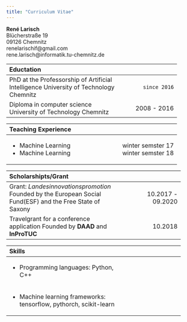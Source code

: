```yaml
---
title: "Curriculum Vitae"
---
```


**René Larisch** \
Blücherstraße 19 \
09126 Chemnitz \
renelarischif@gmail.com \
rene.larisch@informatik.tu-chemnitz.de \


+------------------------------------------+---------------------+
| Eductation                               |                     |
+:=========================================+====================:+
| PhD at the Professorship                 |     since 2016      |
| of Artificial Intelligence               |                     |
| University of Technology Chemnitz        |                     |
+------------------------------------------+---------------------+
| Diploma in computer science              |  2008 - 2016        |
| University of Technology Chemnitz        |                     |
+------------------------------------------+---------------------+

+------------------------------------------+---------------------+
| Teaching Experience                      |                     |
+:=========================================+====================:+
|  - Machine Learning                      | winter semster 17\  |
|  - Machine Learning                      | winter semster 18   |
+------------------------------------------+---------------------+


+------------------------------------------+----------------------+
| Scholarshipts/Grant                      |                      |
+:=========================================+=====================:+
|Grant: _Landesinnovationspromotion_       | 10.2017 - 09.2020    |
|Founded by the European Social Fund(ESF)  |                      |
|and the Free State of Saxony              |                      |
+------------------------------------------+----------------------+
| Travelgrant for a conference application |  10.2018             |
| Founded by **DAAD** and **InProTUC**     |                      |
+------------------------------------------+----------------------+

+------------------------------------------+----------------------+
| Skills                                   |                      |
+:=========================================+=====================:+
| - Programming languages: Python, C++     |                      |
+------------------------------------------+----------------------+
| - Machine learning frameworks:           |                      |
|   tensorflow, pythorch, scikit-learn     |                      |
+------------------------------------------+----------------------+


